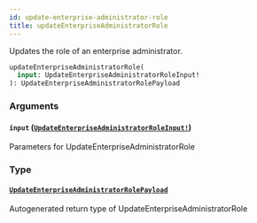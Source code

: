 ```yaml
---
id: update-enterprise-administrator-role
title: updateEnterpriseAdministratorRole
---
```


Updates the role of an enterprise administrator.

```graphql
updateEnterpriseAdministratorRole(
  input: UpdateEnterpriseAdministratorRoleInput!
): UpdateEnterpriseAdministratorRolePayload

```

### Arguments

#### `input` ([`UpdateEnterpriseAdministratorRoleInput!`](/docs/api/inputs/update-enterprise-administrator-role-input))

Parameters for UpdateEnterpriseAdministratorRole

### Type

#### [`UpdateEnterpriseAdministratorRolePayload`](/docs/api/objects/update-enterprise-administrator-role-payload)

Autogenerated return type of UpdateEnterpriseAdministratorRole
